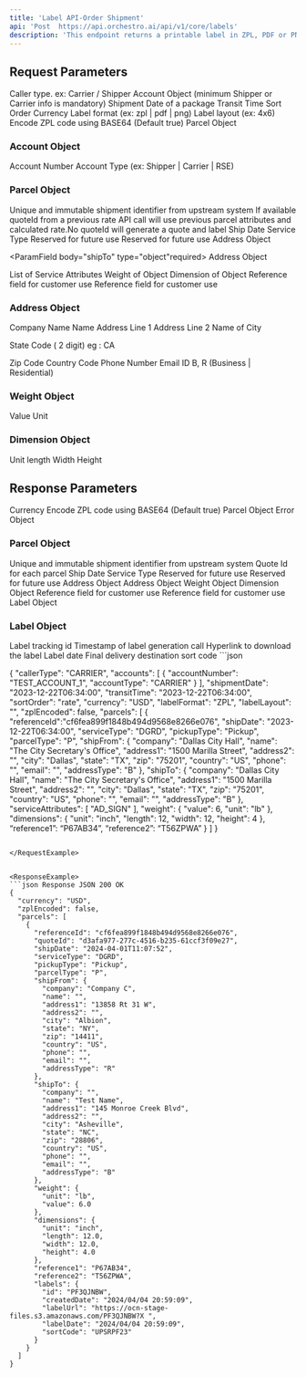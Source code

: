 ```yaml
---
title: 'Label API-Order Shipment'
api: 'Post  https://api.orchestro.ai/api/v1/core/labels'
description: 'This endpoint returns a printable label in ZPL, PDF or PNG format. It Generates a label manifests data automatically for shipment '
---
```


## Request Parameters

<ParamField body="callerType" type="string" required>
Caller type. ex: Carrier / Shipper 
</ParamField>


<ParamField body="accounts" type="array of objects" required>
Account Object (minimum Shipper or Carrier info is mandatory)
</ParamField>


<ParamField body="shipmentDate" type="date">
Shipment Date of a package 
</ParamField>


<ParamField body="transitTime" type="string">
Transit Time 
</ParamField>

<ParamField body="sortOrder" type="string">
Sort Order
</ParamField>

<ParamField body="currency" type="string">
Currency
</ParamField>

<ParamField body="labelFormat" type="string">
Label format (ex: zpl | pdf | png) 
</ParamField>

<ParamField body="labelLayout" type="string">
Label layout (ex: 4x6)
</ParamField>

<ParamField body="zplEncoded" type="boolean">
Encode ZPL code using BASE64 (Default true) 
</ParamField>

<ParamField body="parcels" type="array of object">
Parcel Object
</ParamField>



### Account Object
<ParamField body="accountNumber" type="string" required>
Account Number
</ParamField>

<ParamField body="accountType" type="string" required>
Account Type (ex: Shipper | Carrier | RSE) 
</ParamField>


### Parcel Object
<ParamField body="referenceId" type="string">
Unique and immutable shipment identifier from upstream system 
</ParamField>

<ParamField body="quoteId" type="string">
If available quoteId from a previous rate API call will use previous parcel attributes and calculated rate.No quoteId will generate a quote and label
</ParamField>

<ParamField body="shipDate" type="date">
Ship Date
</ParamField>

<ParamField body="serviceType" type="string" required>
Service Type
</ParamField>

<ParamField body="pickupType" type="string">
Reserved for future use
</ParamField>

<ParamField body="parcelType" type="string">
Reserved for future use
</ParamField>

<ParamField body="shipFrom" type="object" required>
Address Object
</ParamField>

<ParamField body="shipTo" type="object"required>
Address Object
</ParamField>

<ParamField body="service Attributes" type="string array">
List of Service Attributes
</ParamField>

<ParamField body="weight" type="object" required>
Weight of Object
</ParamField>

<ParamField body="dimensions" type="object" required>
Dimension of Object
</ParamField>

<ParamField body="reference1" type="string">
Reference field for customer use
</ParamField>



<ParamField body="reference2" type="string">
Reference field for customer use
</ParamField>

### Address Object

<ParamField body="company" type="string">
Company Name
</ParamField>


<ParamField body="name" type="string" required>
Name
</ParamField>

<ParamField body="address1" type="string" required>
Address Line 1
</ParamField>


<ParamField body="address2" type="string">
Address Line 2
</ParamField>


<ParamField body="city" type="string" required>
Name of City
</ParamField>


<ParamField body="state" type="string" required>

State Code ( 2 digit) eg : CA 

</ParamField>


<ParamField body="zip" type="string" required>
Zip Code
</ParamField>


<ParamField body="country" type="string" required>
Country Code
</ParamField>


<ParamField body="phone" type="string">
Phone Number
</ParamField>


<ParamField body="email" type="string">
Email ID
</ParamField>


<ParamField body="addressType" type="string">
B, R (Business | Residential) 
</ParamField>



### Weight Object


<ParamField body="value" type="number" required>
Value
</ParamField>

<ParamField body="unit" type="number" required>
Unit
</ParamField>


### Dimension Object

<ParamField body="unit" type="string" required>
Unit
</ParamField>

<ParamField body="length" type="number" required>
length
</ParamField>

<ParamField body="width" type="number" required>
Width
</ParamField>

<ParamField body="height" type="number" required>
Height
</ParamField>

## Response Parameters
<ParamField body="currency" type="string">
Currency
</ParamField>

<ParamField body="zplEncoded" type="boolean">
Encode ZPL code using BASE64 (Default true) 
</ParamField>

<ParamField body="parcels" type="array of object">
Parcel Object
</ParamField>


<ParamField body="errors" type="array of object">
Error Object
</ParamField>

### Parcel Object
<ParamField body="referenceId" type="string">
Unique and immutable shipment identifier from upstream system 
</ParamField>

<ParamField body="quoteId" type="string" required>
Quote Id for each parcel
</ParamField>

<ParamField body="shipDate" type="date">
Ship Date
</ParamField>

<ParamField body="serviceType" type="string" required>
Service Type
</ParamField>


<ParamField body="pickupType" type="string">
Reserved for future use 
</ParamField>

<ParamField body="parcelType" type="string">
Reserved for future use 
</ParamField>


<ParamField body="shipFrom" type="object" required>
Address Object
</ParamField>

<ParamField body="shipTo" type="object" required>
Address Object
</ParamField>

<ParamField body="weight" type="object" required>
Weight Object
</ParamField>


<ParamField body="dimensions" type="object" required>
Dimension Object
</ParamField>


<ParamField body="reference1" type="string">
Reference field for customer use 
</ParamField>

<ParamField body="reference2" type="string">
Reference field for customer use 
</ParamField>

<ParamField body="label" type="object" required>
Label Object
</ParamField>

### Label Object

<ParamField body="id" type="string" required>
Label tracking id 
</ParamField>

<ParamField body="createdDate" type="string" required>
Timestamp of label generation call 
</ParamField>

<ParamField body="labelUrl" type="string" required>
Hyperlink to download the label 
</ParamField>

<ParamField body="labelDate" type="string" required>
Label date
</ParamField>

<ParamField body="sortCode" type="string" required>
Final delivery destination sort code
</ParamField>



<RequestExample>
```json 
 
{ 
	"callerType": "CARRIER", 
	"accounts": [ 
    	{ 
        	"accountNumber": "TEST_ACCOUNT_1", 
        	"accountType": "CARRIER" 
    	} 
	], 
	"shipmentDate": "2023-12-22T06:34:00", 
	"transitTime": "2023-12-22T06:34:00", 
	"sortOrder": "rate", 
	"currency": "USD", 
	"labelFormat": "ZPL", 
	"labelLayout": "", 
	"zplEncoded": false, 
	"parcels": [ 
    	{ 
        	"referenceId":"cf6fea899f1848b494d9568e8266e076", 
        	"shipDate": "2023-12-22T06:34:00", 
        	"serviceType": "DGRD", 
        	"pickupType": "Pickup", 
        	"parcelType": "P", 
        	"shipFrom": { 
            	"company": "Dallas City Hall", 
            	"name": "The City Secretary's Office", 
            	"address1": "1500 Marilla Street", 
            	"address2": "", 
            	"city": "Dallas", 
            	"state": "TX", 
            	"zip": "75201", 
            	"country": "US", 
            	"phone": "", 
            	"email": "", 
            	"addressType": "B" 
        	}, 
        	"shipTo": { 
            	"company": "Dallas City Hall", 
            	"name": "The City Secretary's Office", 
            	"address1": "1500 Marilla Street", 
            	"address2": "", 
            	"city": "Dallas", 
            	"state": "TX", 
            	"zip": "75201", 
            	"country": "US", 
            	"phone": "", 
            	"email": "", 
            	"addressType": "B" 
        	}, 
        	"serviceAttributes": [ 
            	"AD_SIGN" 
        	], 
        	"weight": { 
            	"value": 6, 
            	"unit": "lb" 
        	}, 
        	"dimensions": { 
            	"unit": "inch", 
            	"length": 12, 
            	"width": 12, 
            	"height": 4 
        	}, 
            “reference1”: “P67AB34”, 
           “reference2”: “T56ZPWA” 
    	} 
	] 
} 
```

</RequestExample>


<ResponseExample>
```json Response JSON 200 OK
{
  "currency": "USD",
  "zplEncoded": false,
  "parcels": [
    {
      "referenceId": "cf6fea899f1848b494d9568e8266e076",
      "quoteId": "d3afa977-277c-4516-b235-61ccf3f09e27",
      "shipDate": "2024-04-01T11:07:52",
      "serviceType": "DGRD",
      "pickupType": "Pickup",
      "parcelType": "P",
      "shipFrom": {
        "company": "Company C",
        "name": "",
        "address1": "13858 Rt 31 W",
        "address2": "",
        "city": "Albion",
        "state": "NY",
        "zip": "14411",
        "country": "US",
        "phone": "",
        "email": "",
        "addressType": "R"
      },
      "shipTo": {
        "company": "",
        "name": "Test Name",
        "address1": "145 Monroe Creek Blvd",
        "address2": "",
        "city": "Asheville",
        "state": "NC",
        "zip": "28806",
        "country": "US",
        "phone": "",
        "email": "",
        "addressType": "B"
      },
      "weight": {
        "unit": "lb",
        "value": 6.0
      },
      "dimensions": {
        "unit": "inch",
        "length": 12.0,
        "width": 12.0,
        "height": 4.0
      },
      "reference1": "P67AB34",
      "reference2": "T56ZPWA",
      "labels": {
        "id": "PF3QJNBW",
        "createdDate": "2024/04/04 20:59:09",
        "labelUrl": "https://ocn-stage-files.s3.amazonaws.com/PF3QJNBW?X ",
        "labelDate": "2024/04/04 20:59:09",
        "sortCode": "UPSRPF23"
      }
    }
  ]
}


```

</ResponseExample>